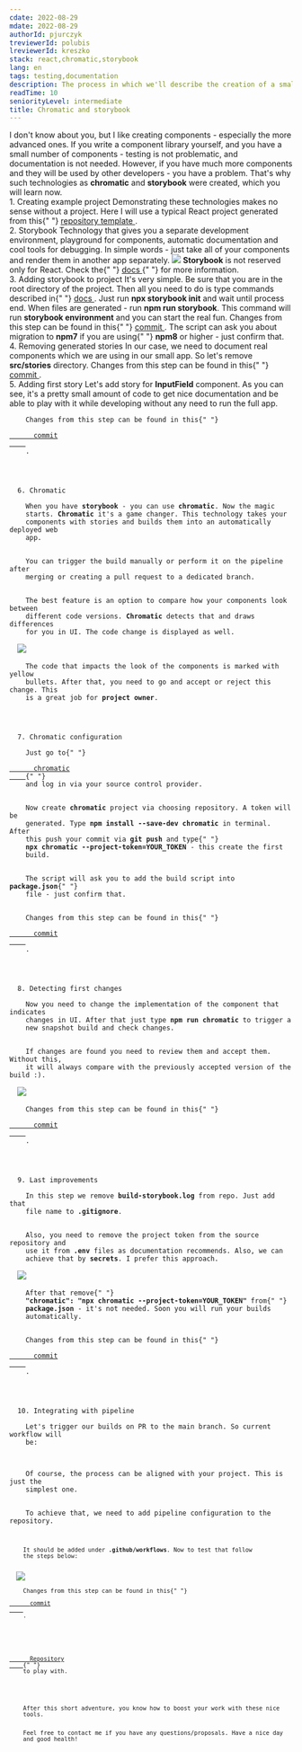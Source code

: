 ```yaml
---
cdate: 2022-08-29
mdate: 2022-08-29
authorId: pjurczyk
treviewerId: polubis
lreviewerId: kreszko
stack: react,chromatic,storybook
lang: en
tags: testing,documentation
description: The process in which we'll describe the creation of a small, reusable components library that is supported by Chromatic and Storybook technologies.
readTime: 10
seniorityLevel: intermediate
title: Chromatic and storybook
---
```


<Prelude>
  <M>
    I don't know about you, but I like creating components - especially the more
    advanced ones.
  </M>
  <M>
    If you write a component library yourself, and you have a small number of
    components - testing is not problematic, and documentation is not needed.
  </M>
  <M>
    However, if you have much more components and they will be used by other
    developers - you have a problem.
  </M>
  <M>
    That's why such technologies as <B>chromatic</B> and <B>storybook</B> were
    created, which you will learn now.
  </M>
</Prelude>

<Section>
  <XL>1. Creating example project</XL>
  <M>
    Demonstrating these technologies makes no sense without a project. Here I
    will use a typical React project generated from this{" "}
    <A outside href="https://github.com/polubis/CRA-TEMPLATE">
      repository template
    </A>
    .
  </M>
</Section>

<Section>
  <XL>2. Storybook</XL>
  <M>
    Technology that gives you a separate development environment, playground for
    components, automatic documentation and cool tools for debugging. In simple
    words - just take all of your components and render them in another app
    separately.
  </M>
  <Img
    src="https://drive.google.com/uc?export=view&id=17i6JJvqhvrPtY8cGZj_jXN-rbv_p6NHY"
    description="Storybook presented"
  />
  <Hint hasBg>
    <B>Storybook</B> is not reserved only for React. Check the{" "}
    <A
      href="https://storybook.js.org/docs/react/get-started/introduction"
      outside
    >
      docs
    </A>{" "}
    for more information.
  </Hint>
</Section>

<Section>
  <XL>3. Adding storybook to project</XL>
  <M>
    It's very simple. Be sure that you are in the root directory of the project.
    Then all you need to do is type commands described in{" "}
    <A href="https://storybook.js.org/docs/react/get-started/install" outside>
      docs
    </A>
    . Just run <B>npx storybook init</B> and wait until process end.
  </M>
  <M>
    When files are generated - run <B>npm run storybook</B>. This command will
    run <B>storybook environment</B> and you can start the real fun.
  </M>
  <Hint hasBg>
    Changes from this step can be found in this{" "}
    <A
      href="https://github.com/polubis/Chromatic-and-storybook/commit/3d1eafb0ab611fb3764782133aa199d8f9795323"
      outside
    >
      commit
    </A>
    .
  </Hint>
  <Hint hasBg>
    The script can ask you about migration to <B>npm7</B> if you are using{" "}
    <B>npm8</B> or higher - just confirm that.
  </Hint>
</Section>

<Section>
  <XL>4. Removing generated stories</XL>
  <M>
    In our case, we need to document real components which we are using in our
    small app. So let's remove <B>src/stories</B> directory.
  </M>
  <Hint hasBg>
    Changes from this step can be found in this{" "}
    <A
      href="https://github.com/polubis/Chromatic-and-storybook/commit/50a5abe6bc805bf51e248777a5a6b2c036324f02"
      outside
    >
      commit
    </A>
    .
  </Hint>
</Section>

<Section>
  <XL>5. Adding first story</XL>
  <M>
    Let's add story for <B>InputField</B> component. As you can see, it's a
    pretty small amount of code to get nice documentation and be able to play
    with it while developing without any need to run the full app.
  </M>
  <Code
    mode="dynamic"
    lang="tsx"
    description="Story added"
    linesCount={23}
    src="https://raw.githubusercontent.com/polubis/Chromatic-and-storybook/main/src/ui/input-field/InputField.stories.tsx"
  />
  <Hint hasBg>
    Changes from this step can be found in this{" "}
    <A
      href="https://github.com/polubis/Chromatic-and-storybook/commit/4f3215478bfef324467861ef9ada93fef08acafd#diff-4df550f19ec86d7ca5cc131deaf12062401a3d38b9c9fd85f82e616e916a0a63"
      outside
    >
      commit
    </A>
    .
  </Hint>
</Section>

<Section>
  <XL>6. Chromatic</XL>
  <M>
    When you have <B>storybook</B> - you can use <B>chromatic</B>. Now the magic
    starts. <B>Chromatic</B> it's a game changer. This technology takes your
    components with stories and builds them into an automatically deployed web
    app.
  </M>
  <M>
    You can trigger the build manually or perform it on the pipeline after
    merging or creating a pull request to a dedicated branch.
  </M>
  <M>
    The best feature is an option to compare how your components look between
    different code versions. <B>Chromatic</B> detects that and draws differences
    for you in UI. The code change is displayed as well.
  </M>
  <Img
    src="https://drive.google.com/uc?export=view&id=1ZFfOFwhbM9kZSObqFO5xMF_01z-ljKfu"
    description="Life is great now"
  />
  <M>
    The code that impacts the look of the components is marked with yellow
    bullets. After that, you need to go and accept or reject this change. This
    is a great job for <B>project owner</B>.
  </M>
</Section>

<Section>
  <XL>7. Chromatic configuration</XL>
  <M>
    Just go to{" "}
    <A href="https://www.chromatic.com" outside>
      chromatic
    </A>{" "}
    and log in via your source control provider.
  </M>
  <M>
    Now create <B>chromatic</B> project via choosing repository. A token will be
    generated. Type <B>npm install --save-dev chromatic</B> in terminal. After
    this push your commit via <B>git push</B> and type{" "}
    <B>npx chromatic --project-token=YOUR_TOKEN</B> - this create the first
    build.
  </M>
  <M>
    The script will ask you to add the build script into <B>package.json</B>{" "}
    file - just confirm that.
  </M>
  <Hint hasBg>
    Changes from this step can be found in this{" "}
    <A
      href="https://github.com/polubis/Chromatic-and-storybook/commit/d49f91b80ed6695b4eb056ad99126dae63328ced"
      outside
    >
      commit
    </A>
    .
  </Hint>
</Section>

<Section>
  <XL>8. Detecting first changes</XL>
  <M>
    Now you need to change the implementation of the component that indicates
    changes in UI. After that just type <B>npm run chromatic</B> to trigger a
    new snapshot build and check changes.
  </M>
  <M>
    If changes are found you need to review them and accept them. Without this,
    it will always compare with the previously accepted version of the build :).
  </M>
  <Img
    src="/assets/chromatic-and-storybook/changes-found.jpg"
    description="Changes found"
  />
  <Hint hasBg>
    Changes from this step can be found in this{" "}
    <A
      href="https://github.com/polubis/Chromatic-and-storybook/commit/c2dfd772b48f9136a8635720bf2f4d7374be879d/"
      outside
    >
      commit
    </A>
    .
  </Hint>
</Section>

<Section>
  <XL>9. Last improvements</XL>
  <M>
    In this step we remove <B>build-storybook.log</B> from repo. Just add that
    file name to <B>.gitignore</B>.
  </M>
  <M>
    Also, you need to remove the project token from the source repository and
    use it from <B>.env</B> files as documentation recommends. Also, we can
    achieve that by <B>secrets</B>. I prefer this approach.
  </M>
  <Img
    src="/assets/chromatic-and-storybook/secrets.jpg"
    description="Secrets update"
  />
  <M>
    After that remove{" "}
    <B>"chromatic": "npx chromatic --project-token=YOUR_TOKEN"</B> from{" "}
    <B>package.json</B> - it's not needed. Soon you will run your builds
    automatically.
  </M>
  <Hint hasBg>
    Changes from this step can be found in this{" "}
    <A
      href="https://github.com/polubis/Chromatic-and-storybook/commit/640fa8c6504a88bbaee4b0a352bc0e93436d764a/"
      outside
    >
      commit
    </A>
    .
  </Hint>
</Section>

<Section>
  <XL>10. Integrating with pipeline</XL>
  <M>
    Let's trigger our builds on PR to the main branch. So current workflow will
    be:
  </M>
  <List items="Developer changes implementation, PR is raised to main, Chromatic builds components and requests review, Review is accepted -> you can merge into main" />
  <M>
    Of course, the process can be aligned with your project. This is just the
    simplest one.
  </M>
  <M>
    To achieve that, we need to add pipeline configuration to the repository.
  </M>
  <Code
    mode="dynamic"
    lang="yaml"
    description="Configuration"
    linesCount={23}
    src="https://raw.githubusercontent.com/polubis/Chromatic-and-storybook/a67b143fb64a5a1555ad660300b308017e4e2e84/.github/workflows/chromatic.yaml"
  />
  <M>
    It should be added under <B>.github/workflows</B>. Now to test that follow
    the steps below:
  </M>
  <List items="Create a new branch from main, Change component implementation which indicates UI, Raises PR to main, Check is build created" />
  <Img
    src="https://drive.google.com/uc?export=view&id=1SKYkUoXorSQlFKbrt46fXR2aZ-T016tA"
    description="Automation"
  />
  <Hint hasBg>
    Changes from this step can be found in this{" "}
    <A
      href="https://github.com/polubis/Chromatic-and-storybook/commit/a67b143fb64a5a1555ad660300b308017e4e2e84/"
      outside
    >
      commit
    </A>
    .
  </Hint>
</Section>

<Example>
  <M>
    <A href="https://github.com/polubis/Chromatic-and-storybook/" outside>
      Repository
    </A>{" "}
    to play with.
  </M>
</Example>

<Summary>
  <M>
    After this short adventure, you know how to boost your work with these nice
    tools.
  </M>
  <M>
    Feel free to contact me if you have any questions/proposals. Have a nice day
    and good health!
  </M>
</Summary>
